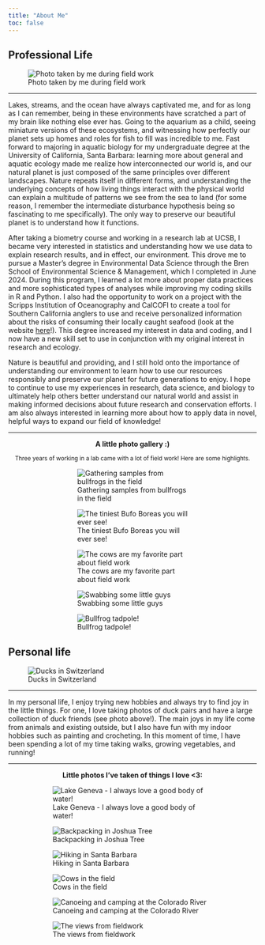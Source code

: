 ```yaml
---
title: "About Me"
toc: false
---
```


::: {.panel-tabset}

## Professional Life

![Photo taken by me during field work](photos/pro_banner.jpg)

---

Lakes, streams, and the ocean have always captivated me, and for as long as I can remember, being in these environments have scratched a part of my brain like nothing else ever has. Going to the aquarium as a child, seeing miniature versions of these ecosystems, and witnessing how perfectly our planet sets up homes and roles for fish to fill was incredible to me. Fast forward to majoring in aquatic biology for my undergraduate degree at the University of California, Santa Barbara: learning more about general and aquatic ecology made me realize how interconnected our world is, and our natural planet is just composed of the same principles over different landscapes. Nature repeats itself in different forms, and understanding the underlying concepts of how living things interact with the physical world can explain a multitude of patterns we see from the sea to land (for some reason, I remember the intermediate disturbance hypothesis being so fascinating to me specifically). The only way to preserve our beautiful planet is to understand how it functions.

After taking a biometry course and working in a research lab at UCSB, I became very interested in statistics and understanding how we use data to explain research results, and in effect, our environment. This drove me to pursue a Master's degree in Environmental Data Science through the Bren School of Environmental Science & Management, which I completed in June 2024. During this program, I learned a lot more about proper data practices and more sophisticated types of analyses while improving my coding skills in R and Python. I also had the opportunity to work on a project with the Scripps Institution of Oceanography and CalCOFI to create a tool for Southern California anglers to use and receive personalized information about the risks of consuming their locally caught seafood (look at the website [here](https://shiny.calcofi.io/SaferSeafood/)!). This degree increased my interest in data and coding, and I now have a new skill set to use in conjunction with my original interest in research and ecology.

Nature is beautiful and providing, and I still hold onto the importance of understanding our environment to learn how to use our resources responsibly and preserve our planet for future generations to enjoy. I hope to continue to use my experiences in research, data science, and biology to ultimately help others better understand our natural world and assist in making informed decisions about future research and conservation efforts. I am also always interested in learning more about how to apply data in novel, helpful ways to expand our field of knowledge!

---

<div style="text-align: center;">
  <strong>A little photo gallery :)</strong>
</div>


<div style="text-align: center;">
<small>Three years of working in a lab came with a lot of field work! Here are some highlights.</small>
</div>


::: {layout="[[1,1], [1], [1,1]]" style="padding-left: 100px; padding-right: 100px;"}
![Gathering samples from bullfrogs in the field](photos/bullfrog.jpg)

![The tiniest Bufo Boreas you will ever see!](photos/toad.jpg)

![The cows are my favorite part about field work](photos/cow.jpg)

![Swabbing some little guys](photos/newt.jpg)

![Bullfrog tadpole!](photos/hugetad.JPG)

:::

## Personal life

![Ducks in Switzerland](photos/per_banner2.jpg)

---

In my personal life, I enjoy trying new hobbies and always try to find joy in the little things. For one, I love taking photos of duck pairs and have a large collection of duck friends (see photo above!). The main joys in my life come from animals and existing outside, but I also have fun with my indoor hobbies such as painting and crocheting. In this moment of time, I have been spending a lot of my time taking walks, growing vegetables, and running!

---

<div style="text-align: center;">
  <strong>Little photos I've taken of things I love <3:</strong>
</div>

::: {layout="[[1,1], [1,1], [1,1]]" style="padding-left: 50px; padding-right: 50px;"}

![Lake Geneva - I always love a good body of water!](photos/lake.jpg)

![Backpacking in Joshua Tree](photos/backpack.jpg)

![Hiking in Santa Barbara](photos/hikes.jpg)

![Cows in the field](photos/cows2.jpg)

![Canoeing and camping at the Colorado River](photos/canoe2.jpg)

![The views from fieldwork](photos/fieldwork.jpg)
::: 
:::
